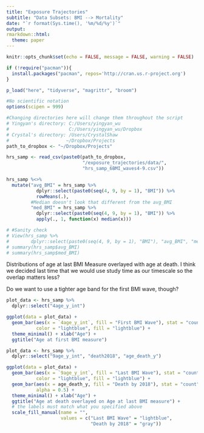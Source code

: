 ```yaml
---
title: "Exposure Trajectories"
subtitle: "Data Subsets: BMI --> Mortality"
date: "`r format(Sys.time(), '%m/%d/%y')`"
output: 
rmarkdown::html:
  theme: paper
---
```


```r
knitr::opts_chunk$set(echo = FALSE, message = FALSE, warning = FALSE)
```

```r
if (!require("pacman")){
  install.packages("pacman", repos='http://cran.us.r-project.org')
}

p_load("here", "tidyverse", "magrittr", "broom")

#No scientific notation
options(scipen = 999)
```

```r
#Changing directories here will change them throughout the script
# Yingyan's directory: C:/Users/yingyan_wu
#                      C:/Users/yingyan_wu/Dropbox
# Crystal's directory: /Users/CrystalShaw
#                     ~/Dropbox/Projects
path_to_dropbox <- "~/Dropbox/Projects"

hrs_samp <- read_csv(paste0(path_to_dropbox,
                            "/exposure_trajectories/data/",
                            "hrs_samp_6BMI_waves4-9.csv")) 
```

```r
hrs_samp %<>% 
  mutate("avg_BMI" = hrs_samp %>% 
           dplyr::select(paste0(seq(4, 9, by = 1), "BMI")) %>% 
           rowMeans(.),
         #Median doesn't look that different from the avg_BMI
         "med_BMI" = hrs_samp %>% 
           dplyr::select(paste0(seq(4, 9, by = 1), "BMI")) %>% 
           apply(., 1, function(x) median(x)))

# #Sanity check
# View(hrs_samp %>% 
#        dplyr::select(paste0(seq(4, 9, by = 1), "BMI"), "avg_BMI", "med_BMI"))
# summary(hrs_samp$avg_BMI)
# summary(hrs_samp$med_BMI)
```
Distributions of age at last BMI Measure overlayed with age at death. I think we decided last time that we would use study time as our timescale so the overlap matters less?  

Do we want to use a tighter age band for the first BMI wave, though?

```r
plot_data <- hrs_samp %>% 
  dplyr::select("4age_y_int")

ggplot(data = plot_data) + 
  geom_bar(aes(x = `4age_y_int`, fill = "First BMI Wave"), stat = "count", 
           color = "lightblue", fill = "lightblue") + 
  theme_minimal() + xlab("Age") + 
  ggtitle("Age at first BMI measure")

plot_data <- hrs_samp %>% 
  dplyr::select("9age_y_int", "death2018", "age_death_y")

ggplot(data = plot_data) + 
  geom_bar(aes(x = `9age_y_int`, fill = "Last BMI Wave"), stat = "count", 
           color = "lightblue", fill = "lightblue") + 
  geom_bar(aes(x = age_death_y, fill = "Death by 2018"), stat = "count", 
           alpha = 0.5) +
  theme_minimal() + xlab("Age") + 
  ggtitle("Age at death overlayed on Age at last BMI measure") +
  # the labels must match what you specified above
  scale_fill_manual(name = "", 
                    values = c("Last BMI Wave" = "lightblue", 
                               "Death by 2018" = "gray"))
```

```r
          
```
